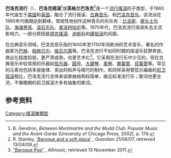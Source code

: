 {{expand|time=2015-01-31T10:06:15+00:00}}
{{Infobox music genre
| name              = 巴洛克流行<br/>{{lang|en|Baroque pop}}
| bgcolor           = crimson
| color             = white
| stylistic_origins = [[流行搖滾|流行搖滾]]、[[冲浪音乐|冲浪音乐]]、[[巴洛克音乐|巴洛克音乐]]、[[古典音乐|古典音乐]]
| cultural_origins  = 1960年代的美国和英国
| instruments       = [[弦乐器|弦乐器]]、[[圆号|圆号]]、[[吉他|吉他]]、[[低音吉他|低音吉他]]、[[架子鼓|架子鼓]]、[[大鍵琴|大鍵琴]]、[[風琴|風琴]]
| derivatives       = [[艺术摇滚|艺术摇滚]]、[[迷幻摇滚|迷幻摇滚]]、[[迷幻摇滚|迷幻摇滚]]、[[交响摇滚|交响摇滚]]、[[阳光流行|阳光流行]]
| subgenrelist      =
| subgenres         =
| fusiongenres      = 
| regional_scenes   =
| other_topics      = 
}}
'''巴洛克流行'''（{{lang-en|'''Baroque pop'''}}）、'''巴洛克摇滚'''<ref name="Gendron">B. Gendron, ''Between Montmartre and the Mudd Club: Popular Music and the Avant-Garde'' (University of Chicago Press, 2002), p. 174.</ref>或'''英格兰巴洛克'''<ref name=Stanley2007>R. Stanley, [http://www.guardian.co.uk/music/2007/sep/21/popandrock1 'Baroque and a soft place'] {{Wayback|url=http://www.guardian.co.uk/music/2007/sep/21/popandrock1 |date=20121114141224 }}, ''Guardian'' 21/09/07,  retrieved 13/04/09.</ref>是一个[[流行搖滾|流行搖滾]]的子类型，于1960年代诞生于[[美国|美国]]和[[英国|英国]]，融合了流行摇滚、[[古典音乐|古典音乐]]、{{link-en|管弦乐流行|orchestral pop}}和[[巴洛克音乐|巴洛克音乐]]。该流派在1960年代晚期达到巅峰，常规性地创作这种音乐的乐队有：[[比吉斯|比吉斯]]、[[披头士乐队|披头士乐队]]、[[海滩男孩|海滩男孩]]、[[滚石乐队|滚石乐队]]、[[普洛柯哈伦|普洛柯哈伦]]等。1970年代，巴洛克流行渐渐失去主流影响力，一部分原因是[[朋克搖滾|朋克搖滾]]、[[迪斯科|迪斯科]]和[[硬摇滚|硬摇滚]]的风靡。

在古典音乐领域，巴洛克音乐指约1600年至1750年间欧洲的艺术音乐，著名的作曲家为[[巴赫|巴赫]]、[[约翰·帕赫贝尔|帕赫贝尔]]、[[维瓦尔第|维瓦尔第]]等。巴洛克流行不如同时期的摇滚乐狂野奔放，商业化程度较低，更严肃成熟，也更艺术化<ref name="AMBaroquePop">[http://www.allmusic.com/explore/style/baroque-pop-d4555 "Baroque Pop"] {{Wayback|url=http://www.allmusic.com/explore/style/baroque-pop-d4555 |date=20120520154955 }}, ''Allmusic'', retrieved 13 November 2011.</ref>。它采用在流行乐中少见的，但在古典音乐中较常用的乐器如[[弦乐器|弦乐器]]、[[圆号|圆号]]、[[大鍵琴|大鍵琴]]、[[風琴|風琴]]、[[單簧管|單簧管]]、[[双簧管|双簧管]]等。常见的元素也包括多层旋律、突出的和声与精巧的制作。和同样采用管弦乐编曲的[[前卫摇滚|前卫摇滚]]相比，巴洛克流行总体来说歌曲结构较简单，接近标准流行乐；歌词也更主流，不像晚期的前卫摇滚大多有抽象的歌词。

== 参考资料 ==
{{Reflist}}

{{rock}}

[[Category:搖滾樂類型|Category:搖滾樂類型]]